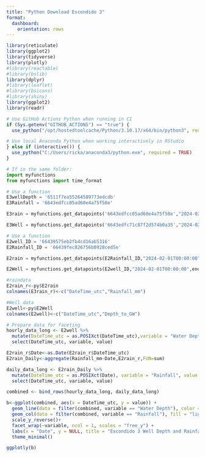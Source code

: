 ```yaml
---
title: "Python Download Escondido 3"
format: 
  dashboard: 
    orientation: rows
---
```

```r
library(reticulate)
library(ggplot2)
library(tidyverse)
library(plotly)             
#library(reactable)
#library(bslib)
library(dplyr)
#library(leaflet)
#library(bsicons)
#library(shiny)
library(ggplot2)
library(readr)

# Use GitHub Actions Python when running in CI
if (Sys.getenv("GITHUB_ACTIONS") == "true") {
  use_python("/opt/hostedtoolcache/Python/3.10.17/x64/bin/python3", required = TRUE)

# Use local Anaconda Python when working interactively in RStudio
} else if (interactive()) {
  use_python("C:/Users/ricka/anaconda3/python.exe", required = TRUE)
}

```


```python
# If in the same folder:
import myfunctions
from myfunctions import time_format

# Use a function
E3wellDepth = '6511f7ea55264589773edcdb'
E3Rainfall = '6643edfcc05ad60e4a75f58e'

E3rain = myfunctions.get_datapoints('6643edfcc05ad60e4a75f58e',"2024-02-01T00:00:00",ends_before=time_format(),time_type ='local',name='default')

E3Well = myfunctions.get_datapoints('6643edfc71c87f2d574b0a35',"2024-02-01T00:00:00",ends_before=time_format(),time_type ='local',name='default')

# Use a function
E2well_ID = '66439575eb2fb4cd16ab5316'
E2Rainfall_ID = '66439fec826756b8928ced5e'

E2rain = myfunctions.get_datapoints(E2Rainfall_ID,"2024-02-01T00:00:00",ends_before=time_format(),time_type ='local',name='default')

E2Well = myfunctions.get_datapoints(E2well_ID,"2024-02-01T00:00:00",ends_before=time_format(),time_type ='local',name='default')
```


```r
#raindata
E2rain_r<-py$E2rain
colnames(E3rain_r)<-c("DateTime_utc","Rainfall_mm")

#Well data
E2well<-py$E2Well
colnames(E2well)<-c("DateTime_utc","Depth_to_GW")
```

```r

# Prepare data for faceting
hourly_data_long <- E2well %>%
  mutate(DateTime_utc = as.POSIXct(DateTime_utc),variable = "Water Depth", value = Depth_to_GW) %>%
  select(DateTime_utc, variable, value)

E2rain_r$Date<-as.Date(E2rain_r$DateTime_utc)
E2rain_Daily<-aggregate(Rainfall_mm~Date,E2rain_r,FUN=sum)

daily_data_long <- E2rain_Daily %>%
  mutate(DateTime_utc = as.POSIXct(Date), variable = "Rainfall", value = Rainfall_mm) %>%
  select(DateTime_utc, variable, value)

combined <- bind_rows(hourly_data_long, daily_data_long)

b<-ggplot(combined, aes(x = DateTime_utc, y = value)) +
  geom_line(data = filter(combined, variable == "Water Depth"), color = "navy") +
  geom_col(data = filter(combined, variable == "Rainfall"), fill = "lightblue") +
  scale_y_reverse()+
  facet_wrap(~variable, ncol = 1, scales = "free_y") +
  labs(x = "Date", y = NULL, title = "Escondido 3 Well Depth and Rainfall") +
  theme_minimal()

ggplotly(b)
```


